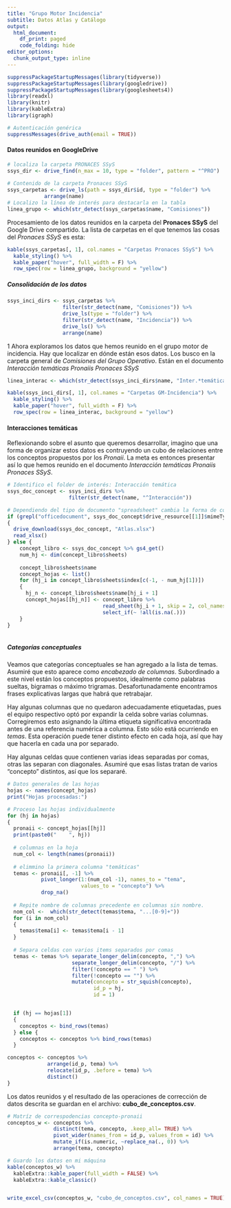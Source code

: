 ```yaml
---
title: "Grupo Motor Incidencia"
subtitle: Datos Atlas y Catálogo
output:
  html_document:
    df_print: paged
    code_folding: hide
editor_options: 
  chunk_output_type: inline
---
```



```r
suppressPackageStartupMessages(library(tidyverse))
suppressPackageStartupMessages(library(googledrive))
suppressPackageStartupMessages(library(googlesheets4))
library(readxl)
library(knitr)
library(kableExtra)
library(igraph)

# Autenticación genérica
suppressMessages(drive_auth(email = TRUE))
```

#### Datos reunidos en GoogleDrive

```r
# localiza la carpeta PRONACES SSyS
ssys_dir <- drive_find(n_max = 10, type = "folder", pattern = "^PRO")
  
# Contenido de la carpeta Pronaces SSyS
ssys_carpetas <- drive_ls(path = ssys_dir$id, type = "folder") %>%
            arrange(name)
# Localizo la línea de interés para destacarla en la tabla
linea_grupo <- which(str_detect(ssys_carpetas$name, "Comisiones"))
```

Procesamiento de los datos reunidos en la carpeta del **Pronaces SSyS** del Google Drive compartido. La lista de carpetas en el que tenemos las cosas del *Pronaces SSyS* es esta:



```r
kable(ssys_carpetas[, 1], col.names = "Carpetas Pronaces SSyS") %>% 
  kable_styling() %>% 
  kable_paper("hover", full_width = F) %>% 
  row_spec(row = linea_grupo, background = "yellow")

```

##### Consolidación de los datos

```r

ssys_inci_dirs <- ssys_carpetas %>% 
                  filter(str_detect(name, "Comisiones")) %>% 
                  drive_ls(type = "folder") %>% 
                  filter(str_detect(name, "Incidencia")) %>% 
                  drive_ls() %>% 
                  arrange(name)
```
1
Ahora exploramos los datos que hemos reunido en el grupo motor de incidencia. Hay que localizar en dónde están esos datos. Los busco en la carpeta general de *Comisiones del Grupo Operativo*. Están en el documento *Interacción temáticas Pronaiis Pronaces SSyS*

```r

linea_interac <- which(str_detect(ssys_inci_dirs$name, "Inter.*temática"))

kable(ssys_inci_dirs[, 1], col.names = "Carpetas GM-Incidencia") %>% 
  kable_styling() %>% 
  kable_paper("hover", full_width = F) %>% 
  row_spec(row = linea_interac, background = "yellow")

```

#### Interacciones temáticas

Reflexionando sobre el asunto que queremos desarrollar, imagino que una forma de organizar estos datos es contruyendo un cubo de relaciones entre los conceptos propuestos por los *Pronaii*. La meta es entonces presentar así lo que hemos reunido en el documento *Interacción temáticas Pronaiis Pronaces SSyS*.

```r

# Identifico el folder de interés: Interacción temática
ssys_doc_concept <- ssys_inci_dirs %>% 
                    filter(str_detect(name, "^Interacción")) 

# Dependiendo del tipo de documento "spreadsheet" cambia la forma de cómputo
if (grepl("officedocument", ssys_doc_concept$drive_resource[[1]]$mimeType))
{
  drive_download(ssys_doc_concept, "Atlas.xlsx")
  read_xlsx()
} else {
    concept_libro <- ssys_doc_concept %>% gs4_get() 
    num_hj <- dim(concept_libro$sheets)
                               
    concept_libro$sheets$name
    concept_hojas <- list()
    for (hj_i in concept_libro$sheets$index[c(-1, - num_hj[1])])
    {
      hj_n <- concept_libro$sheets$name[hj_i + 1]
      concept_hojas[[hj_n]] <- concept_libro %>% 
                               read_sheet(hj_i + 1, skip = 2, col_names = TRUE) %>%
                               select_if(~ !all(is.na(.)))
    }
}
  
```


##### Categorías conceptuales

Veamos que categorías conceptuales se han agregado a la lista de temas. Asumiré que esto aparece como *encabezado de columnas*. Subordinado a este nivel están los conceptos propuestos, idealmente como palabras sueltas, bigramas o máximo trigramas. Desafortunadamente encontramos frases explicativas largas que habrá que retrabajar. 

Hay algunas columnas que no quedaron adecuadamente etiquetadas, pues el equipo respectivo optó por expandir la celda sobre varias columnas. Corregiremos esto asignando la última etiqueta significativa encontrada antes de una referencia numérica a columna. Esto sólo está ocurriendo en *temas*. Esta operación puede tener distinto efecto en cada hoja, así que hay que hacerla en cada una por separado.

Hay algunas celdas quue contienen varias ideas separadas por comas, otras las separan con diagonales. Asumiré que esas listas tratan  de varios "concepto" distintos, así que los separaré.

```r

# Datos generales de las hojas
hojas <- names(concept_hojas)
print("Hojas procesadas:")

# Proceso las hojas individualmente
for (hj in hojas) 
{
  pronaii <- concept_hojas[[hj]]
  print(paste0("    ", hj))
  
  # columnas en la hoja
  num_col <- length(names(pronaii))
  
  # elimmino la primera columna "temáticas"
  temas <- pronaii[, -1] %>% 
           pivot_longer(1:(num_col -1), names_to = "tema", 
                        values_to = "concepto") %>% 
           drop_na()
  
  # Repite nombre de columnas precedente en columnas sin nombre.
  nom_col <-  which(str_detect(temas$tema, "...[0-9]+"))
  for (i in nom_col)
  {
    temas$tema[i] <- temas$tema[i - 1] 
  }
  
  # Separa celdas con varios items separados por comas
  temas <- temas %>% separate_longer_delim(concepto, ",") %>% 
                     separate_longer_delim(concepto, "/") %>%
                     filter(!concepto == " ") %>% 
                     filter(!concepto == "") %>%
                     mutate(concepto = str_squish(concepto),
                            id_p = hj,
                            id = 1) 


  if (hj == hojas[1])
  {  
    conceptos <- bind_rows(temas)
  } else {
    conceptos <- conceptos %>% bind_rows(temas)
  }

conceptos <- conceptos %>%  
             arrange(id_p, tema) %>% 
             relocate(id_p, .before = tema) %>% 
             distinct()
}
```

Los datos reunidos y el resultado de las operaciones de corrección de datos descrita se guardan en el archivo: **cubo_de_conceptos.csv**.


```r
# Matríz de correspodencias concepto-pronaii
conceptos_w <- conceptos %>% 
               distinct(tema, concepto, .keep_all= TRUE) %>% 
               pivot_wider(names_from = id_p, values_from = id) %>%
               mutate_if(is.numeric, ~replace_na(., 0)) %>% 
               arrange(tema, concepto) 

# Guardo los datos en mi máquina
kable(conceptos_w) %>% 
  kableExtra::kable_paper(full_width = FALSE) %>% 
  kableExtra::kable_classic()


write_excel_csv(conceptos_w, "cubo_de_conceptos.csv", col_names = TRUE)

```








